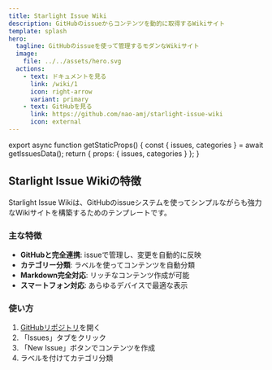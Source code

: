 ```yaml
---
title: Starlight Issue Wiki
description: GitHubのissueからコンテンツを動的に取得するWikiサイト
template: splash
hero:
  tagline: GitHubのissueを使って管理するモダンなWikiサイト
  image:
    file: ../../assets/hero.svg
  actions:
    - text: ドキュメントを見る
      link: /wiki/1
      icon: right-arrow
      variant: primary
    - text: GitHubを見る
      link: https://github.com/nao-amj/starlight-issue-wiki
      icon: external
---
```



export async function getStaticProps() {
  const { issues, categories } = await getIssuesData();
  return { props: { issues, categories } };
}

<CategoryList 
  issues={frontmatter.getStaticProps.issues} 
  title="最新のドキュメント" 
  category="documentation"
  limit={3}
/>

<CategoryList 
  issues={frontmatter.getStaticProps.issues} 
  title="チュートリアル" 
  category="tutorial"
  limit={3}
/>

<CategoryList 
  issues={frontmatter.getStaticProps.issues} 
  title="Wiki記事" 
  category="wiki"
  limit={3}
/>

## Starlight Issue Wikiの特徴

Starlight Issue Wikiは、GitHubのissueシステムを使ってシンプルながらも強力なWikiサイトを構築するためのテンプレートです。

### 主な特徴

- **GitHubと完全連携**: issueで管理し、変更を自動的に反映
- **カテゴリー分類**: ラベルを使ってコンテンツを自動分類
- **Markdown完全対応**: リッチなコンテンツ作成が可能
- **スマートフォン対応**: あらゆるデバイスで最適な表示

### 使い方

1. [GitHubリポジトリ](https://github.com/nao-amj/starlight-issue-wiki)を開く
2. 「Issues」タブをクリック
3. 「New Issue」ボタンでコンテンツを作成
4. ラベルを付けてカテゴリ分類
